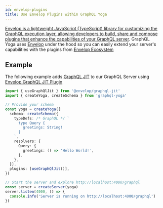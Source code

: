 ```yaml
---
id: envelop-plugins
title: Use Envelop Plugins within GraphQL Yoga
---
```


[Envelop is a lightweight JavaScript (TypeScript) library for customizing the GraphQL execution layer, allowing developers to build, share and compose plugins that enhance the capabilities of your GraphQL server](https://envelop.dev).
GraphQL Yoga uses [Envelop](https://envelop.dev) under the hood so you can easily extend your server's capabilities with the plugins from [Envelop Ecosystem](https://www.envelop.dev/plugins)

## Example

The following example adds [GraphQL JIT](https://github.com/zalando-incubator/graphql-jit) to our GraphQL Server using [Envelop GraphQL JIT Plugin](https://www.envelop.dev/plugins/use-graphql-jit)

```ts
import { useGraphQlJit } from '@envelop/graphql-jit'
import { createYoga, createSchema } from 'graphql-yoga'

// Provide your schema
const yoga = createYoga({
  schema: createSchema({
    typeDefs: /* GraphQL */ `
      type Query {
        greetings: String!
      }
    `,
    resolvers: {
      Query: {
        greetings: () => 'Hello World!',
      },
    },
  }),
  plugins: [useGraphQlJit()],
})

// Start the server and explore http://localhost:4000/graphql
const server = createServer(yoga)
server.listen(4000, () => {
  console.info('Server is running on http://localhost:4000/graphql')
})
```
